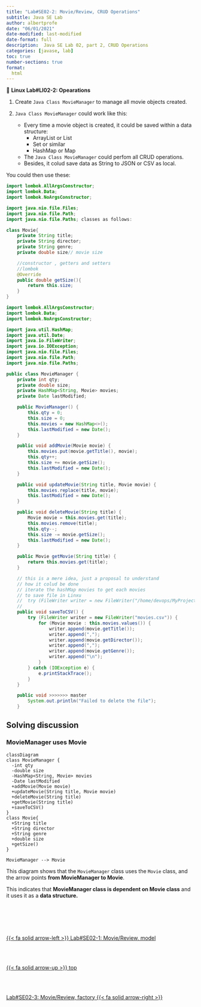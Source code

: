 ```yaml
---
title: "Lab#SE02-2: Movie/Review, CRUD Operations"
subtitle: Java SE Lab
author: albertprofe
date: "06/01/2021"
date-modified: last-modified
date-format: full
description:  Java SE Lab 02, part 2, CRUD Operations
categories: [javase, lab]
toc: true
number-sections: true
format:
  html
---
```



::: {.labs}
📘 **Linux Lab#LI02-2: Opearations**

1. Create `Java Class MovieManager` to manage all movie objects created.

2. `Java Class MovieManager` could work like this:

    - Every time a movie object is created, it could be saved within a data structure:
      - ArrayList or List
      - Set or similar
      - HashMap or Map
    - The `Java Class MovieManager` could perfom all CRUD operations.
    - Besides, it colud save data as String to JSON or CSV as local.

:::

You could then use these:

``` .java
import lombok.AllArgsConstructor;
import lombok.Data;
import lombok.NoArgsConstructor;

import java.nio.file.Files;
import java.nio.file.Path;
import java.nio.file.Paths; classes as follows:

class Movie{
    private String title;
    private String director;
    private String genre;
    private double size// movie size

    //constructor , getters and setters
    //lombok
    @Override
    public double getSize(){
        return this.size;
    }
}
``` 

``` .java
import lombok.AllArgsConstructor;
import lombok.Data;
import lombok.NoArgsConstructor;

import java.util.HashMap;
import java.util.Date;
import java.io.FileWriter;
import java.io.IOException;
import java.nio.file.Files;
import java.nio.file.Path;
import java.nio.file.Paths;

public class MovieManager {
    private int qty;
    private double size;
    private HashMap<String, Movie> movies;
    private Date lastModified;

    public MovieManager() {
        this.qty = 0;
        this.size = 0;
        this.movies = new HashMap<>();
        this.lastModified = new Date();
    }

    public void addMovie(Movie movie) {
        this.movies.put(movie.getTitle(), movie);
        this.qty++;
        this.size += movie.getSize();
        this.lastModified = new Date();
    }

    public void updateMovie(String title, Movie movie) {
        this.movies.replace(title, movie);
        this.lastModified = new Date();
    }

    public void deleteMovie(String title) {
        Movie movie = this.movies.get(title);
        this.movies.remove(title);
        this.qty--;
        this.size -= movie.getSize();
        this.lastModified = new Date();
    }

    public Movie getMovie(String title) {
        return this.movies.get(title);
    }

    // this is a mere idea, just a proposal to understand
    // how it colud be done
    // iterate the hashMap movies to get each movies
    // to save file in Linxu
    //  try (FileWriter writer = new FileWriter("/home/devops/MyProjects/JavaSEProjects/MovieManager/resources/movies.csv"))
    //
    public void saveToCSV() {
        try (FileWriter writer = new FileWriter("movies.csv")) {
            for (Movie movie : this.movies.values()) {
                writer.append(movie.getTitle());
                writer.append(",");
                writer.append(movie.getDirector());
                writer.append(",");
                writer.append(movie.getGenre());
                writer.append("\n");
            }
        } catch (IOException e) {
            e.printStackTrace();
        }
    }

    public void >>>>>>> master
        System.out.println("Failed to delete the file");
    }
```

## Solving discussion

### MovieManager uses Movie

<div class="mermaidContent">

```mermaid
classDiagram
class MovieManager {
  -int qty
  -double size
  -HashMap<String, Movie> movies
  -Date lastModified
  +addMovie(Movie movie)
  +updateMovie(String title, Movie movie)
  +deleteMovie(String title)
  +getMovie(String title)
  +saveToCSV()
}
class Movie{
  +String title
  +String director
  +String genre
  +double size
  +getSize()
}

MovieManager --> Movie
```
</div> 

This diagram shows that the `MovieManager` class uses the `Movie` class, and the arrow points **from MovieManager to Movie**.

This indicates that **MovieManager class is dependent on Movie class** and it uses it as a **data structure.**


<!--- navLinks -->
<br><br>
<div class=row>
<br>
<div class='column left previous'>
<br>
[{{< fa solid arrow-left >}} Lab#SE02-1: Movie/Review, model](/javase/selab2-1.qmd)
<br>
</div>
<br>
<div class='column center'>
<br>
[{{< fa solid arrow-up >}} top](#top)
<br>
</div>
<br>
<div class='column right next'>
<br>
[Lab#SE02-3: Movie/Review, factory {{< fa solid arrow-right >}}](/javase/selab2-3.qmd)
<br>
</div>
<br>
</div>

